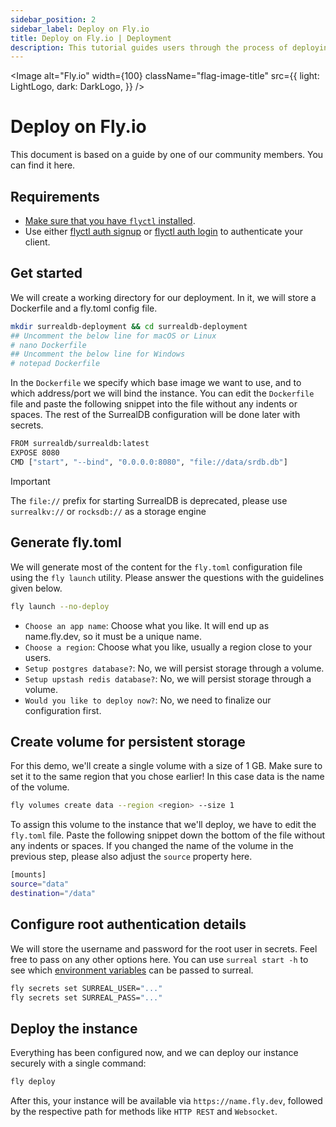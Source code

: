 ```yaml
---
sidebar_position: 2
sidebar_label: Deploy on Fly.io
title: Deploy on Fly.io | Deployment
description: This tutorial guides users through the process of deploying SurrealDB using Fly.io.
---
```



<Image
    alt="Fly.io"
    width={100}
    className="flag-image-title"
    src={{
        light: LightLogo,
        dark: DarkLogo,
    }}
/>

# Deploy on Fly.io

This document is based on a guide by one of our community members. You can find it here.

## Requirements
- [Make sure that you have `flyctl` installed](https://fly.io/docs/hands-on/install-flyctl).
- Use either [flyctl auth signup](https://fly.io/docs/hands-on/sign-up) or [flyctl auth login](https://fly.io/docs/hands-on/sign-in) to authenticate your client.

## Get started
We will create a working directory for our deployment. In it, we will store a Dockerfile and a fly.toml config file.

```bash
mkdir surrealdb-deployment && cd surrealdb-deployment
## Uncomment the below line for macOS or Linux
# nano Dockerfile
## Uncomment the below line for Windows
# notepad Dockerfile
```
In the `Dockerfile` we specify which base image we want to use, and to which address/port we will bind the instance. You can edit the `Dockerfile` file and paste the following snippet into the file without any indents or spaces. The rest of the SurrealDB configuration will be done later with secrets.

```bash title="Docker file"
FROM surrealdb/surrealdb:latest
EXPOSE 8080
CMD ["start", "--bind", "0.0.0.0:8080", "file://data/srdb.db"]
```

>[!IMPORTANT]
> The `file://` prefix for starting SurrealDB is deprecated, please use `surrealkv://` or `rocksdb://` as a storage engine

## Generate fly.toml
We will generate most of the content for the `fly.toml` configuration file using the `fly launch` utility. Please answer the questions with the guidelines given below.

```bash title="Generate Boilerplate fly.toml file"
fly launch --no-deploy
```
- `Choose an app name`: Choose what you like. It will end up as name.fly.dev, so it must be a unique name.
- `Choose a region`: Choose what you like, usually a region close to your users.
- `Setup postgres database?`: No, we will persist storage through a volume.
- `Setup upstash redis database?`: No, we will persist storage through a volume.
- `Would you like to deploy now?`: No, we need to finalize our configuration first.

## Create volume for persistent storage
For this demo, we'll create a single volume with a size of 1 GB. Make sure to set it to the same region that you chose earlier! In this case data is the name of the volume.

```bash title="Create the volume"
fly volumes create data --region <region> --size 1
```
To assign this volume to the instance that we'll deploy, we have to edit the `fly.toml` file. Paste the following snippet down the bottom of the file without any indents or spaces. If you changed the name of the volume in the previous step, please also adjust the `source` property here.

```bash title="Assign the volume to instance"
[mounts]
source="data"
destination="/data"
```
## Configure root authentication details

We will store the username and password for the root user in secrets. Feel free to pass on any other options here. You can use `surreal start -h` to see which [environment variables](/docs/surrealdb/installation/running/env_vars) can be passed to surreal.

```bash title="Configure username & password"
fly secrets set SURREAL_USER="..."
fly secrets set SURREAL_PASS="..."
```

## Deploy the instance
Everything has been configured now, and we can deploy our instance securely with a single command:

```bash title="Deploy the instance"
fly deploy
```
After this, your instance will be available via `https://name.fly.dev`, followed by the respective path for methods like `HTTP REST` and `Websocket`.
